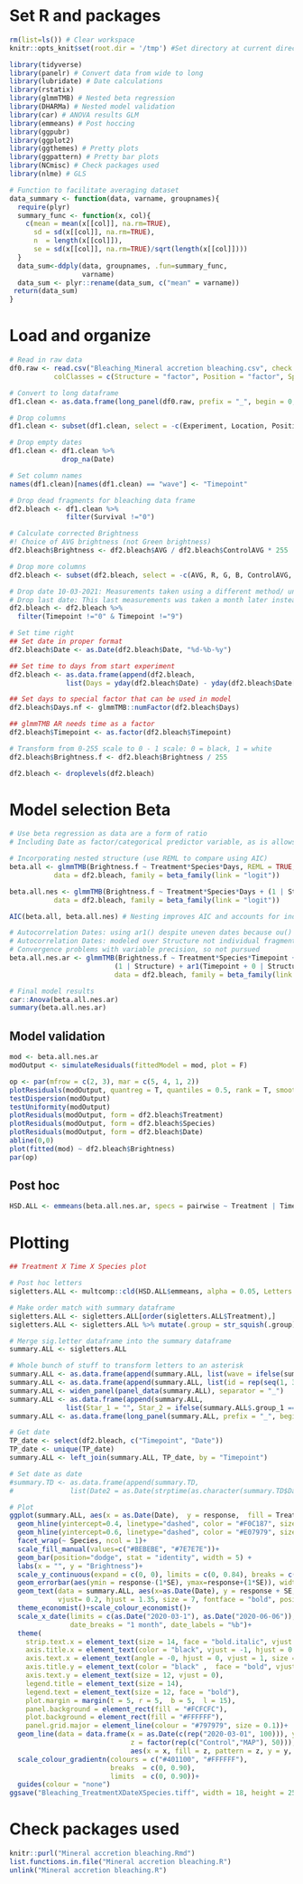 
# Set R and packages
```r

rm(list=ls()) # Clear workspace
knitr::opts_knit$set(root.dir = '/tmp') #Set directory at current directory for all subsequent chunks

library(tidyverse)
library(panelr) # Convert data from wide to long
library(lubridate) # Date calculations
library(rstatix)
library(glmmTMB) # Nested beta regression
library(DHARMa) # Nested model validation
library(car) # ANOVA results GLM
library(emmeans) # Post hoccing
library(ggpubr)
library(ggplot2)
library(ggthemes) # Pretty plots
library(ggpattern) # Pretty bar plots
library(NCmisc) # Check packages used
library(nlme) # GLS

# Function to facilitate averaging dataset
data_summary <- function(data, varname, groupnames){
  require(plyr)
  summary_func <- function(x, col){
    c(mean = mean(x[[col]], na.rm=TRUE),
      sd = sd(x[[col]], na.rm=TRUE),
      n  = length(x[[col]]),
      se = sd(x[[col]], na.rm=TRUE)/sqrt(length(x[[col]])))
  }
  data_sum<-ddply(data, groupnames, .fun=summary_func,
                  varname)
  data_sum <- plyr::rename(data_sum, c("mean" = varname))
 return(data_sum)
}

```

# Load and organize
```r

# Read in raw data
df0.raw <- read.csv("Bleaching_Mineral accretion bleaching.csv", check.names = FALSE, header = TRUE, 
           colClasses = c(Structure = "factor", Position = "factor", Species = "factor", Treatment = "factor"))

# Convert to long dataframe
df1.clean <- as.data.frame(long_panel(df0.raw, prefix = "_", begin = 0, end = 16, label_location = "end"))

# Drop columns
df1.clean <- subset(df1.clean, select = -c(Experiment, Location, Position, Origin, Remarks, Comments))

# Drop empty dates
df1.clean <- df1.clean %>%
             drop_na(Date)

# Set column names
names(df1.clean)[names(df1.clean) == "wave"] <- "Timepoint"

# Drop dead fragments for bleaching data frame
df2.bleach <- df1.clean %>%
              filter(Survival !="0")

# Calculate corrected Brightness
#! Choice of AVG brightness (not Green brightness)
df2.bleach$Brightness <- df2.bleach$AVG / df2.bleach$ControlAVG * 255

# Drop more columns
df2.bleach <- subset(df2.bleach, select = -c(AVG, R, G, B, ControlAVG, ControlR, ControlG, ControlB, Cause))

# Drop date 10-03-2021: Measurements taken using a different method/ under different weather
# Drop last date: This last measurements was taken a month later instead of a week: model needs regular time intervals, also prevented convergence problems
df2.bleach <- df2.bleach %>%
  filter(Timepoint !="0" & Timepoint !="9")

# Set time right
## Set date in proper format
df2.bleach$Date <- as.Date(df2.bleach$Date, "%d-%b-%y")

## Set time to days from start experiment
df2.bleach <- as.data.frame(append(df2.bleach,
              list(Days = yday(df2.bleach$Date) - yday(df2.bleach$Date[1])), after = 5))

## Set days to special factor that can be used in model
df2.bleach$Days.nf <- glmmTMB::numFactor(df2.bleach$Days)

## glmmTMB AR needs time as a factor
df2.bleach$Timepoint <- as.factor(df2.bleach$Timepoint)

# Transform from 0-255 scale to 0 - 1 scale: 0 = black, 1 = white
df2.bleach$Brightness.f <- df2.bleach$Brightness / 255

df2.bleach <- droplevels(df2.bleach)

```

# Model selection Beta
```r

# Use beta regression as data are a form of ratio
# Including Date as factor/categorical predictor variable, as is allows for easier interpretation of data and no need for non-linear model/quadratic terms

# Incorporating nested structure (use REML to compare using AIC)
beta.all <- glmmTMB(Brightness.f ~ Treatment*Species*Days, REML = TRUE,
           data = df2.bleach, family = beta_family(link = "logit"))

beta.all.nes <- glmmTMB(Brightness.f ~ Treatment*Species*Days + (1 | Structure), REML = TRUE,
           data = df2.bleach, family = beta_family(link = "logit"))

AIC(beta.all, beta.all.nes) # Nesting improves AIC and accounts for independence fragments on same Structure

# Autocorrelation Dates: using ar1() despite uneven dates because ou() ran into convergence problems
# Autocorrelation Dates: modeled over Structure not individual fragments because of convergence problems
# Convergence problems with variable precision, so not pursued
beta.all.nes.ar <- glmmTMB(Brightness.f ~ Treatment*Species*Timepoint +
                          (1 | Structure) + ar1(Timepoint + 0 | Structure),
                          data = df2.bleach, family = beta_family(link = "logit"))

# Final model results
car::Anova(beta.all.nes.ar)
summary(beta.all.nes.ar)

```

## Model validation
```r

mod <- beta.all.nes.ar
modOutput <- simulateResiduals(fittedModel = mod, plot = F)

op <- par(mfrow = c(2, 3), mar = c(5, 4, 1, 2))
plotResiduals(modOutput, quantreg = T, quantiles = 0.5, rank = T, smoothScatter = F)
testDispersion(modOutput)
testUniformity(modOutput)
plotResiduals(modOutput, form = df2.bleach$Treatment)
plotResiduals(modOutput, form = df2.bleach$Species)
plotResiduals(modOutput, form = df2.bleach$Date)
abline(0,0)
plot(fitted(mod) ~ df2.bleach$Brightness)
par(op)

```

## Post hoc
```r

HSD.ALL <- emmeans(beta.all.nes.ar, specs = pairwise ~ Treatment | Timepoint | Species, adjust = "tukey", type = "response")

```

# Plotting
```r

## Treatment X Time X Species plot

# Post hoc letters
sigletters.ALL <- multcomp::cld(HSD.ALL$emmeans, alpha = 0.05, Letters = letters, decreasing = T) # get CLD

# Make order match with summary dataframe
sigletters.ALL <- sigletters.ALL[order(sigletters.ALL$Treatment),]
sigletters.ALL <- sigletters.ALL %>% mutate(.group = str_squish(.group)) # remove white spaces

# Merge sig.letter dataframe into the summary dataframe
summary.ALL <- sigletters.ALL

# Whole bunch of stuff to transform letters to an asterisk
summary.ALL <- as.data.frame(append(summary.ALL, list(wave = ifelse(summary.ALL$Treatment == "Control", 1, 2)), after = 0))
summary.ALL <- as.data.frame(append(summary.ALL, list(id = rep(seq(1, 32, by=1), 2)), after = 0))              
summary.ALL <- widen_panel(panel_data(summary.ALL), separator = "_")
summary.ALL <- as.data.frame(append(summary.ALL,
              list(Star_1 = "", Star_2 = ifelse(summary.ALL$.group_1 == summary.ALL$.group_2, "", "*"))))
summary.ALL <- as.data.frame(long_panel(summary.ALL, prefix = "_", begin = 1, end = 2, label_location = "end"))

# Get date
TP_date <- select(df2.bleach, c("Timepoint", "Date"))
TP_date <- unique(TP_date)
summary.ALL <- left_join(summary.ALL, TP_date, by = "Timepoint")

# Set date as date
#summary.TD <- as.data.frame(append(summary.TD,
#              list(Date2 = as.Date(strptime(as.character(summary.TD$Date), "%Y-%m-%d"), format = "%Y-%m-%d"))))

# Plot
ggplot(summary.ALL, aes(x = as.Date(Date),  y = response,  fill = Treatment))+
  geom_hline(yintercept=0.4, linetype="dashed", color = "#F0C187", size = 0.75)+
  geom_hline(yintercept=0.6, linetype="dashed", color = "#E07979", size = 0.75)+
  facet_wrap(~ Species, ncol = 1)+
  scale_fill_manual(values=c("#BEBEBE", "#7E7E7E"))+
  geom_bar(position="dodge", stat = "identity", width = 5) +
  labs(x = "", y = "Brightness")+
  scale_y_continuous(expand = c(0, 0), limits = c(0, 0.84), breaks = c(0, 0.25, 0.5, 0.75))+
  geom_errorbar(aes(ymin = response-(1*SE), ymax=response+(1*SE)), width=2, size = 0.5, position= position_dodge(5))+
  geom_text(data = summary.ALL, aes(x=as.Date(Date), y = response + SE, label = Star), 
            vjust= 0.2, hjust = 1.35, size = 7, fontface = "bold", position=position_dodge(5))+
  theme_economist()+scale_colour_economist()+
  scale_x_date(limits = c(as.Date("2020-03-1"), as.Date("2020-06-06")), expand = c(0, 0),
               date_breaks = "1 month", date_labels = "%b")+
  theme(
    strip.text.x = element_text(size = 14, face = "bold.italic", vjust = 2, margin = margin(0.4, 0, 0.1, 0, "cm")),
    axis.title.x = element_text(color = "black", vjust = -1, hjust = 0.50, size = 14),
    axis.text.x = element_text(angle = -0, hjust = 0, vjust = 1, size = 12, face = "bold"),
    axis.title.y = element_text(color = "black" ,  face = "bold", vjust = 5, size = 14),
    axis.text.y = element_text(size = 12, vjust = 0),
    legend.title = element_text(size = 14),
    legend.text = element_text(size = 12, face = "bold"),
    plot.margin = margin(t = 5, r = 5,  b = 5,  l = 15),
    panel.background = element_rect(fill = "#FCFCFC"),
    plot.background = element_rect(fill = "#FFFFFF"),
    panel.grid.major = element_line(colour = "#797979", size = 0.1))+
  geom_line(data = data.frame(x = as.Date(c(rep("2020-03-01", 100))), y = seq(0, 1, length.out = 100),
                              z = factor(rep(c("Control","MAP"), 50))), 
                              aes(x = x, fill = z, pattern = z, y = y, color = y, fill = x), size = 30)+
  scale_colour_gradientn(colours = c("#401100", "#FFFFFF"),
                         breaks  = c(0, 0.90),
                         limits  = c(0, 0.90))+
  guides(colour = "none")
ggsave("Bleaching_TreatmentXDateXSpecies.tiff", width = 18, height = 25, units = "cm", dpi=1200, compression = "lzw")

```

# Check packages used
```r

knitr::purl("Mineral accretion bleaching.Rmd")
list.functions.in.file("Mineral accretion bleaching.R")
unlink("Mineral accretion bleaching.R")

```


